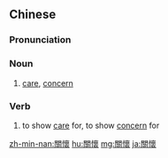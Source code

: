 {{also|关怀}}
==Chinese==
{{zh-forms|s=关怀}}

===Pronunciation===
{{zh-pron
|m=guānhuái
|c=gwaan1 waai4
|mn=koan-hoâi
|cat=n,v
}}

===Noun===
{{zh-noun}}

# [[care]], [[concern]]

===Verb===
{{zh-verb}}

# to show [[care]] for, to show [[concern]] for

[[zh-min-nan:關懷]]
[[hu:關懷]]
[[mg:關懷]]
[[ja:關懷]]